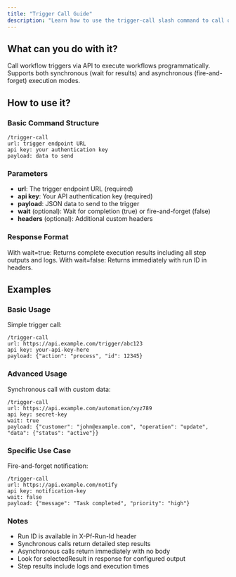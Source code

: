 ```yaml
---
title: "Trigger Call Guide"
description: "Learn how to use the trigger-call slash command to call one workflow from another"
---
```


## What can you do with it?

Call workflow triggers via API to execute workflows programmatically. Supports both synchronous (wait for results) and asynchronous (fire-and-forget) execution modes.

## How to use it?

### Basic Command Structure
```
/trigger-call
url: trigger endpoint URL
api key: your authentication key
payload: data to send
```

### Parameters
- **url**: The trigger endpoint URL (required)
- **api key**: Your API authentication key (required)
- **payload**: JSON data to send to the trigger
- **wait** (optional): Wait for completion (true) or fire-and-forget (false)
- **headers** (optional): Additional custom headers

### Response Format
With wait=true: Returns complete execution results including all step outputs and logs.
With wait=false: Returns immediately with run ID in headers.

## Examples

### Basic Usage
Simple trigger call:
```
/trigger-call
url: https://api.example.com/trigger/abc123
api key: your-api-key-here
payload: {"action": "process", "id": 12345}
```

### Advanced Usage
Synchronous call with custom data:
```
/trigger-call
url: https://api.example.com/automation/xyz789
api key: secret-key
wait: true
payload: {"customer": "john@example.com", "operation": "update", "data": {"status": "active"}}
```

### Specific Use Case
Fire-and-forget notification:
```
/trigger-call
url: https://api.example.com/notify
api key: notification-key
wait: false
payload: {"message": "Task completed", "priority": "high"}
```

### Notes
- Run ID is available in X-Pf-Run-Id header
- Synchronous calls return detailed step results
- Asynchronous calls return immediately with no body
- Look for selectedResult in response for configured output
- Step results include logs and execution times
